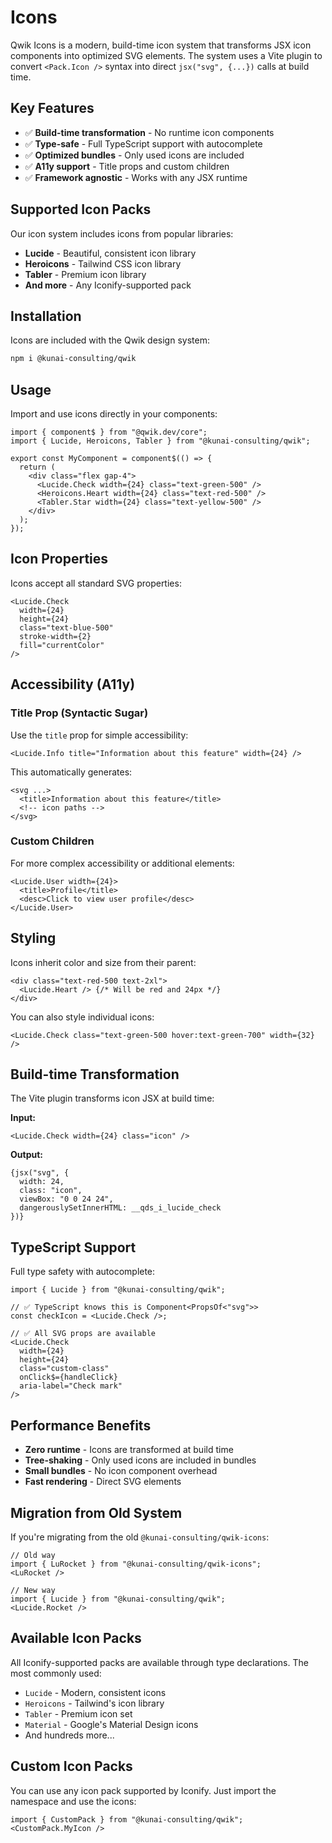 
<IconExample />

# Icons

Qwik Icons is a modern, build-time icon system that transforms JSX icon components into optimized SVG elements. The system uses a Vite plugin to convert `<Pack.Icon />` syntax into direct `jsx("svg", {...})` calls at build time.

## Key Features

- ✅ **Build-time transformation** - No runtime icon components
- ✅ **Type-safe** - Full TypeScript support with autocomplete
- ✅ **Optimized bundles** - Only used icons are included
- ✅ **A11y support** - Title props and custom children
- ✅ **Framework agnostic** - Works with any JSX runtime

## Supported Icon Packs

Our icon system includes icons from popular libraries:

- **Lucide** - Beautiful, consistent icon library
- **Heroicons** - Tailwind CSS icon library
- **Tabler** - Premium icon library
- **And more** - Any Iconify-supported pack

## Installation

Icons are included with the Qwik design system:

```bash
npm i @kunai-consulting/qwik
```

## Usage

Import and use icons directly in your components:

```tsx
import { component$ } from "@qwik.dev/core";
import { Lucide, Heroicons, Tabler } from "@kunai-consulting/qwik";

export const MyComponent = component$(() => {
  return (
    <div class="flex gap-4">
      <Lucide.Check width={24} class="text-green-500" />
      <Heroicons.Heart width={24} class="text-red-500" />
      <Tabler.Star width={24} class="text-yellow-500" />
    </div>
  );
});
```

## Icon Properties

Icons accept all standard SVG properties:

```tsx
<Lucide.Check
  width={24}
  height={24}
  class="text-blue-500"
  stroke-width={2}
  fill="currentColor"
/>
```

## Accessibility (A11y)

### Title Prop (Syntactic Sugar)

Use the `title` prop for simple accessibility:

```tsx
<Lucide.Info title="Information about this feature" width={24} />
```

This automatically generates:
```tsx
<svg ...>
  <title>Information about this feature</title>
  <!-- icon paths -->
</svg>
```

### Custom Children

For more complex accessibility or additional elements:

```tsx
<Lucide.User width={24}>
  <title>Profile</title>
  <desc>Click to view user profile</desc>
</Lucide.User>
```

## Styling

Icons inherit color and size from their parent:

```tsx
<div class="text-red-500 text-2xl">
  <Lucide.Heart /> {/* Will be red and 24px */}
</div>
```

You can also style individual icons:

```tsx
<Lucide.Check class="text-green-500 hover:text-green-700" width={32} />
```

## Build-time Transformation

The Vite plugin transforms icon JSX at build time:

**Input:**
```tsx
<Lucide.Check width={24} class="icon" />
```

**Output:**
```tsx
{jsx("svg", {
  width: 24,
  class: "icon",
  viewBox: "0 0 24 24",
  dangerouslySetInnerHTML: __qds_i_lucide_check
})}
```

## TypeScript Support

Full type safety with autocomplete:

```tsx
import { Lucide } from "@kunai-consulting/qwik";

// ✅ TypeScript knows this is Component<PropsOf<"svg">>
const checkIcon = <Lucide.Check />;

// ✅ All SVG props are available
<Lucide.Check
  width={24}
  height={24}
  class="custom-class"
  onClick$={handleClick}
  aria-label="Check mark"
/>
```

## Performance Benefits

- **Zero runtime** - Icons are transformed at build time
- **Tree-shaking** - Only used icons are included in bundles
- **Small bundles** - No icon component overhead
- **Fast rendering** - Direct SVG elements

## Migration from Old System

If you're migrating from the old `@kunai-consulting/qwik-icons`:

```tsx
// Old way
import { LuRocket } from "@kunai-consulting/qwik-icons";
<LuRocket />

// New way
import { Lucide } from "@kunai-consulting/qwik";
<Lucide.Rocket />
```

## Available Icon Packs

All Iconify-supported packs are available through type declarations. The most commonly used:

- `Lucide` - Modern, consistent icons
- `Heroicons` - Tailwind's icon library
- `Tabler` - Premium icon set
- `Material` - Google's Material Design icons
- And hundreds more...

## Custom Icon Packs

You can use any icon pack supported by Iconify. Just import the namespace and use the icons:

```tsx
import { CustomPack } from "@kunai-consulting/qwik";
<CustomPack.MyIcon />
```





